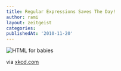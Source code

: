 ```yaml
---
title: Regular Expressions Saves The Day!
author: rami
layout: zeitgeist
categories:
publishedAt: '2010-11-20'
---
```



![HTML for babies](/assets/images/content/zeitgeist/regular-expression.png) 

via <a href="http://xkcd.com/208/">xkcd.com</a>
